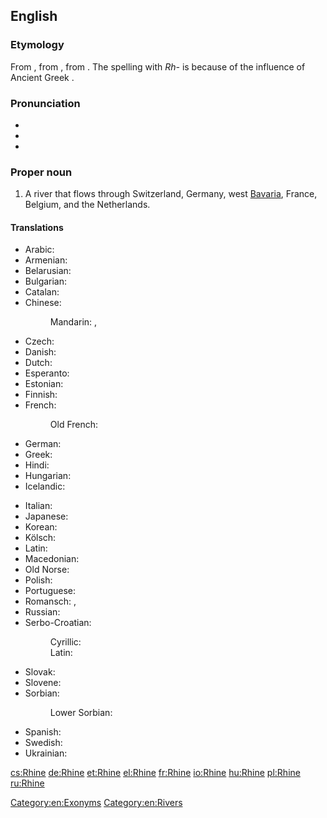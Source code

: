 ==English==
{{wikipedia}}

===Etymology===
From {{etyl|ang|en}} {{term/t|ang|Rīn}}, from {{etyl|gem-pro|en}} {{term/t|gem-pro|*Rīnaz}}, from {{etyl|cel|en}}. The spelling with ''Rh-'' is because of the influence of Ancient Greek {{term|Ῥῆνος|tr=Rhēnos|lang=grc}}.

===Pronunciation===
* {{IPA|/raɪn/}}
* {{audio|en-us-Rhine.ogg|Audio (US)}}
* {{rhymes|aɪn}}

===Proper noun===
{{en-proper noun|head=the Rhine}}

# A river that flows through Switzerland, Germany, west [[Bavaria]], France, Belgium, and the Netherlands.

====Translations====
{{trans-top|river that flows through Europe}}
* Arabic: {{t|ar|نهر الراين|m|tr=nahr al-rayn|sc=Arab}}
* Armenian: {{t|hy|Հռենոս|tr=Hṙenos}}
* Belarusian: {{t|be|Рэйн|m|tr=Rejn|sc=Cyrl}}
* Bulgarian: {{t|bg|Рейн|m|tr=Rejn|sc=Cyrl}}
* Catalan: {{t|ca|Rin|m}}
* Chinese:
*: Mandarin: {{t+|cmn|萊茵河|sc=Hani}}, {{t|cmn|莱茵河|tr=Láiyīn hé|sc=Hani}}
* Czech: {{t|cs|Rýn|m}}
* Danish: {{t|da|Rhinen}}
* Dutch: {{t+|nl|Rijn|m}}
* Esperanto: {{t|eo|Rejno}}
* Estonian: {{t|et|Rein}}
* Finnish: {{t+|fi|Rein}}
* French: {{t+|fr|Rhin|m}}
*: Old French: {{t|fro|Rin|m}}
* German: {{t+|de|Rhein|m}}
* Greek: {{t+|el|Ρήνος|m|tr=Rínos|sc=Grek}}
* Hindi: {{t|hi|राइन|tr=rā'in|sc=Deva}}
* Hungarian: {{t+|hu|Rajna}}
* Icelandic: {{t+|is|Rín|f}}
{{trans-mid}}
* Italian: {{t|it|Reno|m}}
* Japanese: {{t|ja|ライン川|tr=Rain-gawa|sc=Jpan}}
* Korean: {{t|ko|라인 강|tr=Rain gang|sc=Kore}}
* Kölsch: {{t|ksh|Rhing|m}}
* Latin: {{t+|la|Rhenus}}
* Macedonian: {{t|mk|Рајна|f|tr=Rájna}}
* Old Norse: {{t|non|Rín|f}}
* Polish: {{t+|pl|Ren|m}}
* Portuguese: {{t+|pt|Reno|m}}
* Romansch: {{t|rm|Rain|m}}, {{t|rm|Rein|m}}
* Russian: {{t|ru|Рейн|m|tr=Rejn|sc=Cyrl}}
* Serbo-Croatian:
*: Cyrillic: {{t|sh|Рајна|f|sc=Cyrl}}
*: Latin: {{t|sh|Rajna|f}}
* Slovak: {{t|sk|Rýn}}
* Slovene: {{t+|sl|Ren|m}}
* Sorbian:
*: Lower Sorbian: {{t|dsb|Ryn|m}}
* Spanish: {{t|es|Rin|m}}
* Swedish: {{t+|sv|Rhen}}
* Ukrainian: {{t|uk|Рейн|m|tr=Rejn|sc=Cyrl}}
{{trans-bottom}}

[[Category:en:Exonyms]]
[[Category:en:Rivers]]

[[cs:Rhine]]
[[de:Rhine]]
[[et:Rhine]]
[[el:Rhine]]
[[fr:Rhine]]
[[io:Rhine]]
[[hu:Rhine]]
[[pl:Rhine]]
[[ru:Rhine]]
